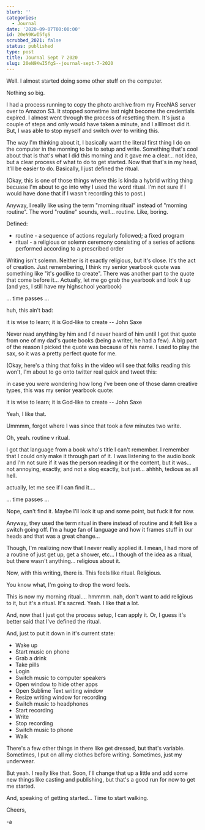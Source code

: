 ```yaml
---
blurb: ''
categories:
  - Journal
date: '2020-09-07T00:00:00'
id: 20eN9KwI5fgS
scrubbed_2021: false
status: published
type: post
title: Journal Sept 7 2020
slug: 20eN9KwI5fgS--journal-sept-7-2020
---
```


Well. I almost started doing some other stuff on the computer.

Nothing so big.

I had a process running to copy the photo archive from my FreeNAS server over to Amazon S3. It stopped sometime last night become the credentials expired. I almost went through the process of resetting them. It's just a couple of steps and only would have taken a minute, and I allllmost did it. But, I was able to stop myself and switch over to writing this.

The way I'm thinking about it, I basically want the literal first thing I do on the computer in the morning to be to setup and write. Something that's cool about that is that's what I did this morning and it gave me a clear... not idea, but a clear process of what to do to get started. Now that that's in my head, it'll be easier to do. Basically, I just defined the ritual.

(Okay, this is one of those things where this is kinda a hybrid writing thing becuase I'm about to go into why I used the word ritual. I'm not sure if I would have done that if I wasn't recording this to post.)

Anyway, I really like using the term "morning ritual" instead of "morning routine". The word "routine" sounds, well... routine. Like, boring.

Defined:

- routine - a sequence of actions regularly followed; a fixed program
- ritual - a religious or solemn ceremony consisting of a series of actions performed according to a prescribed order

Writing isn't solemn. Neither is it exactly religious, but it's close. It's the act of creation. Just remembering, I think my senior yearbook quote was something like "it's godlike to create". There was another part to the quote that come before it... Actually, let me go grab the yearbook and look it up (and yes, I still have my highschool yearbook)

... time passes ...

huh, this ain't bad:

it is wise to learn; it is God-like to create -- John Saxe


Never read anything by him and I'd never heard of him until I got that quote from one of my dad's quote books (being a writer, he had a few). A big part of the reason I picked the quote was because of his name. I used to play the sax, so it was a pretty perfect quote for me.

(Okay, here's a thing that folks in the video will see that folks reading this won't, I'm about to go onto twitter real quick and tweet this:

in case you were wondering how long i've been one of those damn creative types, this was my senior yearbook quote:

it is wise to learn; it is God-like to create
-- John Saxe


Yeah, I like that.

Ummmm, forgot where I was since that took a few minutes two write.

Oh, yeah. routine v ritual.

I got that language from a book who's title I can't remember. I remember that I could only make it through part of it. I was listening to the audio book and I'm not sure if it was the person reading it or the content, but it was... not annoying, exactly, and not a slog exactly, but just... ahhhh, tedious as all hell.

actually, let me see if I can find it....

... time passes ...

Nope, can't find it. Maybe I'll look it up and some point, but fuck it for now.

Anyway, they used the term ritual in there instead of routine and it felt like a switch going off. I'm a huge fan of language and how it frames stuff in our heads and that was a great change...

Though, I'm realizing now that I never really applied it. I mean, I had more of a routine of just get up, get a shower, etc... I though of the idea as a ritual, but there wasn't anything... religious about it.

Now, with this writing, there is. This feels like ritual. Religious.

You know what, I'm going to drop the word feels.

This is now my morning ritual.... hmmmm. nah, don't want to add religious to it, but it's a ritual. It's sacred. Yeah. I like that a lot.

And, now that I just got the process setup, I can apply it. Or, I guess it's better said that I've defined the ritual.

And, just to put it down in it's current state:

- Wake up
- Start music on phone
- Grab a drink
- Take pills
- Login
- Switch music to computer speakers
- Open window to hide other apps
- Open Sublime Text writing window
- Resize writing window for recording
- Switch music to headphones
- Start recording
- Write
- Stop recording
- Switch music to phone
- Walk

There's a few other things in there like get dressed, but that's variable. Sometimes, I put on all my clothes before writing. Sometimes, just my underwear.

But yeah. I really like that. Soon, I'll change that up a little and add some new things like casting and publishing, but that's a good run for now to get me started.

And, speaking of getting started... Time to start walking.

Cheers,

-a

